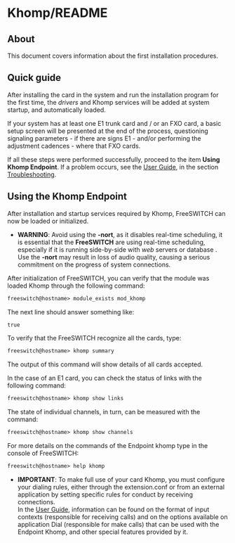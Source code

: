 
# Khomp/README 

 

## About

This document covers information about the first installation procedures.

## Quick guide

After installing the card in the system and run the installation program for the first time, the _drivers_ and Khomp services will be added at system startup, and automatically loaded.

If your system has at least one E1 trunk card and / or an FXO card, a basic setup screen will be presented at the end of the process, questioning signaling parameters - if there are signs E1 - and/or performing the adjustment cadences - where that FXO cards.

If all these steps were performed successfully, proceed to the item **Using Khomp Endpoint**. If a problem occurs, see the [User Guide](index.mdx#about), in the section [Troubleshooting](index.mdx#troubleshooting).

## Using the Khomp Endpoint

After installation and startup services required by Khomp, FreeSWITCH can now be loaded or initialized.

* **WARNING**: Avoid using the **\-nort**, as it disables real-time scheduling, it is essential that the **FreeSWITCH** are using real-time scheduling, especially if it is running side-by-side with _web_ servers or database . Use the **\-nort** may result in loss of audio quality, causing a serious commitment on the progress of system connections.

After initialization of FreeSWITCH, you can verify that the module was loaded Khomp through the following command: 

```xml
freeswitch@hostname> module_exists mod_khomp
```

The next line should answer something like:

```xml
true
```

To verify that the FreeSWITCH recognize all the cards, type:

```xml
freeswitch@hostname> khomp summary
```

The output of this command will show details of all cards accepted.

In the case of an E1 card, you can check the status of links with the following command:

```xml
freeswitch@hostname> khomp show links
```

The state of individual channels, in turn, can be measured with the command:

```xml
freeswitch@hostname> khomp show channels
```

For more details on the commands of the Endpoint khomp type in the console of FreeSWITCH:

```xml
freeswitch@hostname> help khomp
```

* **IMPORTANT**: To make full use of your card Khomp, you must configure your dialing rules, either through the extension.conf or from an external application by setting specific rules for conduct by receiving connections.  
In the [User Guide](index.mdx#about), information can be found on the format of input contexts (responsible for receiving calls) and on the options available on application Dial (responsible for make calls) that can be used with the Endpoint Khomp, and other special features provided by it.


